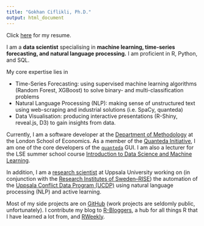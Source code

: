 ```yaml
---
title: "Gokhan Ciflikli, Ph.D."
output: html_document
---
```


Click [here](/Gokhan_Ciflikli_Resume.pdf) for my resume.

I am a __data scientist__ specialising in __machine learning, time-series forecasting, and natural language processing.__ I am proficient in R, Python, and SQL.

My core expertise lies in

- Time-Series Forecasting: using supervised machine learning algorithms (Random Forest, XGBoost) to solve binary- and multi-classification problems
- Natural Language Processing (NLP): making sense of unstructured text using web-scraping and industrial solutions (i.e. SpaCy, quanteda)
- Data Visualisation: producing interactive presentations (R-Shiny, reveal.js, D3) to gain insights from data.

Currently, I am a software developer at the [Department of Methodology](http://www.lse.ac.uk/Methodology/People/Researchers/Gokhan-Ciflikli) at the London School of Economics. As a member of the [Quanteda Initiative](https://quanteda.org/people/), I am one of the core developers of the [`quanteda`](https://quanteda.io/) GUI. I am also a lecturer for the LSE summer school course [Introduction to Data Science and Machine Learning](https://www.lse.ac.uk/study-at-lse/Summer-Schools/Summer-School/Courses/Secure/Research-Methods-Data-Science-and-Mathematics/ME314).

In addition, I am a [research scientist](http://katalog.uu.se/profile/?id=N19-495) at Uppsala University working on (in conjunction with the [Research Institutes of Sweden--RISE](https://www.ri.se/en)) the automation of the [Uppsala Conflict Data Program (UCDP)](https://ucdp.uu.se/) using natural language processing (NLP) and active learning.

Most of my side projects are on [GitHub](https://github.com/ciflikli) (work projects are seldomly public, unfortunately). I contribute my blog to [R-Bloggers](https://www.r-bloggers.com/), a hub for all things R that I have learned a lot from, and [RWeekly](https://rweekly.org/).